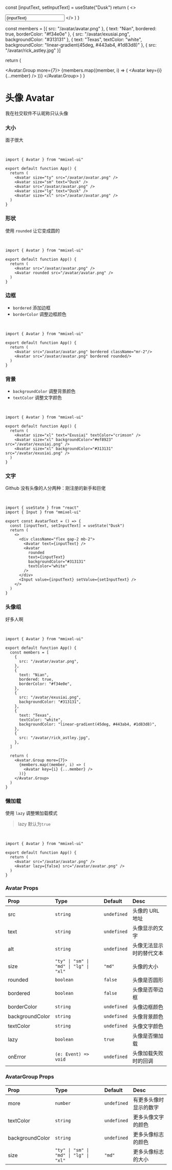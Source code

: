 
  const [inputText, setInputText] = useState("Dusk")
  return (
    <>
      <div className="flex gap-2 mb-2">
        <Avatar text={inputText} />
        <Avatar 
          rounded 
          text={inputText} 
          backgroundColor="#313131"
          textColor="white" />
      </div>
      <Input value={inputText} setValue={setInputText}/>
    </>
  )
}

  const members = [{
    src: "/avatar/avatar.png"
  }, {
    text: "Nian",
    bordered: true,
    borderColor: "#f34e0e"
  }, {
    src: "/avatar/exusiai.png",
    backgroundColor: "#313131"
  }, {
    text: "Texas",
    textColor: "white",
    backgroundColor: "linear-gradient(45deg, #443ab4, #1d83d8)"
  }, {
    src: "/avatar/rick_astley.jpg"
  }]

return (

<Avatar.Group more={7}>
  {members.map((member, i) => (
    <Avatar key={i} {...member} />
  ))}
</Avatar.Group>
) }

# 头像 Avatar

我在社交软件不认昵称只认头像

### 大小

面子很大

<br />

<Avatar size="ty" src="/avatar/avatar.png" />
<Avatar size="sm" text="Dusk" />
<Avatar src="/avatar/avatar.png" />
<Avatar size="lg" text="Dusk" />
<Avatar size="xl" src="/avatar/avatar.png" />

```tsx copy
import { Avatar } from "mmixel-ui"

export default function App() {
  return (
    <Avatar size="ty" src="/avatar/avatar.png" />
    <Avatar size="sm" text="Dusk" />
    <Avatar src="/avatar/avatar.png" />
    <Avatar size="lg" text="Dusk" />
    <Avatar size="xl" src="/avatar/avatar.png" />
  )
}
```

### 形状

使用 `rounded` 让它变成圆的

<br />

<Avatar src="/avatar/avatar.png" />
<Avatar rounded src="/avatar/avatar.png" />

```tsx copy
import { Avatar } from "mmixel-ui"

export default function App() {
  return (
    <Avatar src="/avatar/avatar.png" />
    <Avatar rounded src="/avatar/avatar.png" />
  )
}
```

### 边框

- `bordered` 添加边框
- `borderColor` 调整边框颜色

<br />

<Avatar src="/avatar/avatar.png" bordered className="mr-2" />
<Avatar src="/avatar/avatar.png" bordered borderColor="#00b3bb" rounded />

```tsx copy
import { Avatar } from "mmixel-ui"

export default function App() {
  return (
    <Avatar src="/avatar/avatar.png" bordered className="mr-2"/>
    <Avatar src="/avatar/avatar.png" bordered rounded/>
  )
}
```

### 背景

- `backgroundColor` 调整背景颜色
- `textColor` 调整文字颜色

<br />

<Avatar size="xl" text="Exusiai" textColor="crimson" />
<Avatar size="xl" backgroundColor="#ef8923" src="/avatar/exusiai.png" />
<Avatar size="xl" backgroundColor="#313131" src="/avatar/exusiai.png" />

```tsx copy
import { Avatar } from "mmixel-ui"

export default function App() {
  return (
    <Avatar size="xl" text="Exusiai" textColor="crimson" />
    <Avatar size="xl" backgroundColor="#ef8923" src="/avatar/exusiai.png" />
    <Avatar size="xl" backgroundColor="#313131" src="/avatar/exusiai.png" />
  )
}
```

### 文字

Github 没有头像的人分两种：刚注册的新手和巨佬

<br />

<AvatarText />

```tsx copy
import { useState } from "react"
import { Input } from "mmixel-ui"

export const AvatarText = () => {
  const [inputText, setInputText] = useState("Dusk")
  return (
    <>
      <div className="flex gap-2 mb-2">
        <Avatar text={inputText} />
        <Avatar
          rounded
          text={inputText}
          backgroundColor="#313131"
          textColor="white"
        />
      </div>
      <Input value={inputText} setValue={setInputText} />
    </>
  )
}
```

### 头像组

好多人啊

<br />

<AvatarGroupComponent />

```tsx copy
import { Avatar } from "mmixel-ui"

export default function App() {
  const members = [
    {
      src: "/avatar/avatar.png",
    },
    {
      text: "Nian",
      bordered: true,
      borderColor: "#f34e0e",
    },
    {
      src: "/avatar/exusiai.png",
      backgroundColor: "#313131",
    },
    {
      text: "Texas",
      textColor: "white",
      backgroundColor: "linear-gradient(45deg, #443ab4, #1d83d8)",
    },
    {
      src: "/avatar/rick_astley.jpg",
    },
  ]

  return (
    <Avatar.Group more={7}>
      {members.map((member, i) => (
        <Avatar key={i} {...member} />
      ))}
    </Avatar.Group>
  )
}
```

### 懒加载

使用 `lazy` 调整懒加载模式

> lazy 默认为`true`

<br />

<Avatar src="/avatar/avatar.png" />
<Avatar lazy={false} src="/avatar/avatar.png" />

```tsx copy
import { Avatar } from "mmixel-ui"

export default function App() {
  return (
    <Avatar src="/avatar/avatar.png" />
    <Avatar lazy={false} src="/avatar/avatar.png" />
  )
}
```

### Avatar Props

| Prop            | Type                                   | Default     | Desc                     |
| :-------------- | :------------------------------------- | :---------- | :----------------------- |
| src             | `string`                               | `undefined` | 头像的 URL 地址          |
| text            | `string`                               | `undefined` | 头像显示的文字           |
| alt             | `string`                               | `undefined` | 头像无法显示时的替代文本 |
| size            | `"ty" \| "sm" \| "md" \| "lg" \| "xl"` | `"md"`      | 头像的大小               |
| rounded         | `boolean`                              | `false`     | 头像是否圆形             |
| bordered        | `boolean`                              | `false`     | 头像是否带边框           |
| borderColor     | `string`                               | `undefined` | 头像边框颜色             |
| backgroundColor | `string`                               | `undefined` | 头像背景颜色             |
| textColor       | `string`                               | `undefined` | 头像文字颜色             |
| lazy            | `boolean`                              | `true`      | 头像是否懒加载           |
| onError         | `(e: Event) => void`                   | `undefined` | 头像加载失败时的回调     |

### AvatarGroup Props

| Prop            | Type                                   | Default     | Desc                   |
| :-------------- | :------------------------------------- | :---------- | :--------------------- |
| more            | `number`                               | `undefined` | 有更多头像时显示的数字 |
| textColor       | `string`                               | `undefined` | 更多头像文字的颜色     |
| backgroundColor | `string`                               | `undefined` | 更多头像标志的颜色     |
| size            | `"ty" \| "sm" \| "md" \| "lg" \| "xl"` | `"md"`      | 更多头像标志的大小     |
